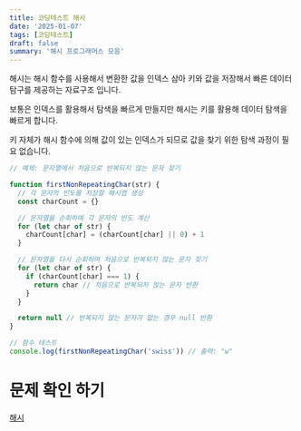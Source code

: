 ```yaml
---
title: 코딩테스트 해시
date: '2025-01-07'
tags: [코딩테스트]
draft: false
summary: '해시 프로그래머스 모음'
---
```


해시는 해시 함수를 사용해서 변환한 값을 인덱스 삼아 키와 값을 저장해서 빠른 데이터 탐구를 제공하는 자료구조 입니다.

보통은 인덱스를 활용해서 탐색을 빠르게 만들지만 해시는 키를 활용해 데이터 탐색을 빠르게 합니다.

키 자체가 해시 함수에 의해 값이 있는 인덱스가 되므로 값을 찾기 위한 탐색 과정이 필요 없습니다.

```jsx
// 예제: 문자열에서 처음으로 반복되지 않는 문자 찾기

function firstNonRepeatingChar(str) {
  // 각 문자의 빈도를 저장할 해시맵 생성
  const charCount = {}

  // 문자열을 순회하며 각 문자의 빈도 계산
  for (let char of str) {
    charCount[char] = (charCount[char] || 0) + 1
  }

  // 문자열을 다시 순회하며 처음으로 반복되지 않는 문자 찾기
  for (let char of str) {
    if (charCount[char] === 1) {
      return char // 처음으로 반복되지 않는 문자 반환
    }
  }

  return null // 반복되지 않는 문자가 없는 경우 null 반환
}

// 함수 테스트
console.log(firstNonRepeatingChar('swiss')) // 출력: "w"
```

# 문제 확인 하기

[해시](https://www.notion.so/1744843169a980298764f3a3f3990295?pvs=21)
